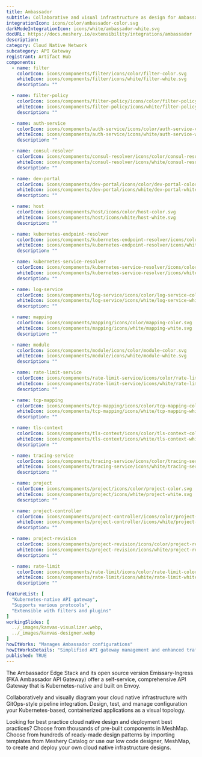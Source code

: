 ---
title: Ambassador
subtitle: Collaborative and visual infrastructure as design for Ambassador
integrationIcon: icons/color/ambassador-color.svg
darkModeIntegrationIcon: icons/white/ambassador-white.svg
docURL: https://docs.meshery.io/extensibility/integrations/ambassador
description: 
category: Cloud Native Network
subcategory: API Gateway
registrant: Artifact Hub
components:
  - name: filter
    colorIcon: icons/components/filter/icons/color/filter-color.svg
    whiteIcon: icons/components/filter/icons/white/filter-white.svg
    description: ""

  - name: filter-policy
    colorIcon: icons/components/filter-policy/icons/color/filter-policy-color.svg
    whiteIcon: icons/components/filter-policy/icons/white/filter-policy-white.svg
    description: ""

  - name: auth-service
    colorIcon: icons/components/auth-service/icons/color/auth-service-color.svg
    whiteIcon: icons/components/auth-service/icons/white/auth-service-white.svg
    description: ""

  - name: consul-resolver
    colorIcon: icons/components/consul-resolver/icons/color/consul-resolver-color.svg
    whiteIcon: icons/components/consul-resolver/icons/white/consul-resolver-white.svg
    description: ""

  - name: dev-portal
    colorIcon: icons/components/dev-portal/icons/color/dev-portal-color.svg
    whiteIcon: icons/components/dev-portal/icons/white/dev-portal-white.svg
    description: ""

  - name: host
    colorIcon: icons/components/host/icons/color/host-color.svg
    whiteIcon: icons/components/host/icons/white/host-white.svg
    description: ""

  - name: kubernetes-endpoint-resolver
    colorIcon: icons/components/kubernetes-endpoint-resolver/icons/color/kubernetes-endpoint-resolver-color.svg
    whiteIcon: icons/components/kubernetes-endpoint-resolver/icons/white/kubernetes-endpoint-resolver-white.svg
    description: ""

  - name: kubernetes-service-resolver
    colorIcon: icons/components/kubernetes-service-resolver/icons/color/kubernetes-service-resolver-color.svg
    whiteIcon: icons/components/kubernetes-service-resolver/icons/white/kubernetes-service-resolver-white.svg
    description: ""

  - name: log-service
    colorIcon: icons/components/log-service/icons/color/log-service-color.svg
    whiteIcon: icons/components/log-service/icons/white/log-service-white.svg
    description: ""

  - name: mapping
    colorIcon: icons/components/mapping/icons/color/mapping-color.svg
    whiteIcon: icons/components/mapping/icons/white/mapping-white.svg
    description: ""

  - name: module
    colorIcon: icons/components/module/icons/color/module-color.svg
    whiteIcon: icons/components/module/icons/white/module-white.svg
    description: ""

  - name: rate-limit-service
    colorIcon: icons/components/rate-limit-service/icons/color/rate-limit-service-color.svg
    whiteIcon: icons/components/rate-limit-service/icons/white/rate-limit-service-white.svg
    description: ""

  - name: tcp-mapping
    colorIcon: icons/components/tcp-mapping/icons/color/tcp-mapping-color.svg
    whiteIcon: icons/components/tcp-mapping/icons/white/tcp-mapping-white.svg
    description: ""

  - name: tls-context
    colorIcon: icons/components/tls-context/icons/color/tls-context-color.svg
    whiteIcon: icons/components/tls-context/icons/white/tls-context-white.svg
    description: ""

  - name: tracing-service
    colorIcon: icons/components/tracing-service/icons/color/tracing-service-color.svg
    whiteIcon: icons/components/tracing-service/icons/white/tracing-service-white.svg
    description: ""

  - name: project
    colorIcon: icons/components/project/icons/color/project-color.svg
    whiteIcon: icons/components/project/icons/white/project-white.svg
    description: ""

  - name: project-controller
    colorIcon: icons/components/project-controller/icons/color/project-controller-color.svg
    whiteIcon: icons/components/project-controller/icons/white/project-controller-white.svg
    description: ""

  - name: project-revision
    colorIcon: icons/components/project-revision/icons/color/project-revision-color.svg
    whiteIcon: icons/components/project-revision/icons/white/project-revision-white.svg
    description: ""

  - name: rate-limit
    colorIcon: icons/components/rate-limit/icons/color/rate-limit-color.svg
    whiteIcon: icons/components/rate-limit/icons/white/rate-limit-white.svg
    description: ""

featureList: [
  "Kubernetes-native API gateway",
  "Supports various protocols",
  "Extensible with filters and plugins"
]
workingSlides: [
  ../_images/kanvas-visualizer.webp,
  ../_images/kanvas-designer.webp
]
howItWorks: "Manages Ambassador configurations"
howItWorksDetails: "Simplified API gateway management and enhanced traffic routing in Kubernetes"
published: TRUE
---
<p>
The Ambassador Edge Stack and its open source version Emissary-Ingress (FKA Ambassador API Gateway) offer a self-service, comprehensive API Gateway that is Kubernetes-native and built on Envoy.
</p>
<p>
    Collaboratively and visually diagram your cloud native infrastructure with GitOps-style pipeline integration. Design, test, and manage configuration your Kubernetes-based, containerized applications as a visual topology.
</p>
<p>
    Looking for best practice cloud native design and deployment best practices? Choose from thousands of pre-built components in MeshMap. Choose from hundreds of ready-made design patterns by importing templates from Meshery Catalog or use our low code designer, MeshMap, to create and deploy your own cloud native infrastructure designs.
</p>
